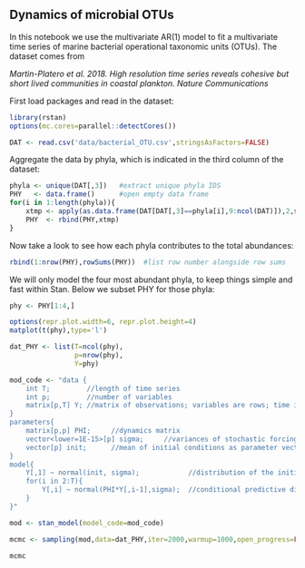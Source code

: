 ## Dynamics of microbial OTUs

In this notebook we use the multivariate AR(1) model to fit a multivariate time series of marine bacterial operational taxonomic units (OTUs).
The dataset comes from

*Martin-Platero et al. 2018. High resolution time series reveals cohesive but short lived communities in coastal plankton. Nature Communications*

First load packages and read in the dataset:


```r
library(rstan)
options(mc.cores=parallel::detectCores())
```


```r
DAT <- read.csv('data/bacterial_OTU.csv',stringsAsFactors=FALSE)
```

Aggregate the data by phyla, which is indicated in the third column of the dataset:


```r
phyla <- unique(DAT[,3])   #extract unique phyla IDS
PHY   <- data.frame()      #open empty data frame
for(i in 1:length(phyla)){
	xtmp <- apply(as.data.frame(DAT[DAT[,3]==phyla[i],9:ncol(DAT)]),2,sum) #sum all OTUs of that phyla
	PHY  <- rbind(PHY,xtmp)                                                #attach as rows to the empty data frame
}
```

Now take a look to see how each phyla contributes to the total abundances:


```r
rbind(1:nrow(PHY),rowSums(PHY))  #list row number alongside row sums
```




We will only model the four most abundant phyla, to keep things simple and fast within Stan.
Below we subset PHY for those phyla:


```r
phy <- PHY[1:4,]
```


```r
options(repr.plot.width=6, repr.plot.height=4)
matplot(t(phy),type='l')
```


```r
dat_PHY <- list(T=ncol(phy),
                p=nrow(phy),
                Y=phy)
```


```r
mod_code <- "data {
	int T;         //length of time series
	int p;         //number of variables
	matrix[p,T] Y; //matrix of observations; variables are rows; time is columns
}
parameters{
	matrix[p,p] PHI;     //dynamics matrix
	vector<lower=1E-15>[p] sigma;     //variances of stochastic forcing
	vector[p] init;      //mean of initial conditions as parameter vector
}
model{
	Y[,1] ~ normal(init, sigma);            //distribution of the initial conditions
	for(i in 2:T){
        Y[,i] ~ normal(PHI*Y[,i-1],sigma);  //conditional predictive distribution
	}
}"
```


```r
mod <- stan_model(model_code=mod_code)
```


```r
mcmc <- sampling(mod,data=dat_PHY,iter=2000,warmup=1000,open_progress=FALSE)
```


```r
mcmc
```


